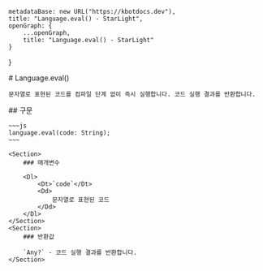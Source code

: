 
    metadataBase: new URL("https://kbotdocs.dev"),
    title: "Language.eval() - StarLight",
    openGraph: {
        ...openGraph,
        title: "Language.eval() - StarLight"
    }
}

<Section>
    # Language.eval()

    문자열로 표현된 코드를 컴파일 단계 없이 즉시 실행합니다. 코드 실행 결과를 반환합니다.
</Section>
<Section>
    ## 구문

    ~~~js
    language.eval(code: String);
    ~~~

    <Section>
        ### 매개변수

        <Dl>
            <Dt>`code`</Dt>
            <Dd>
                문자열로 표현된 코드
            </Dd>
        </Dl>
    </Section>
    <Section>
        ### 반환값

        `Any?` - 코드 실행 결과를 반환합니다.
    </Section>
</Section>